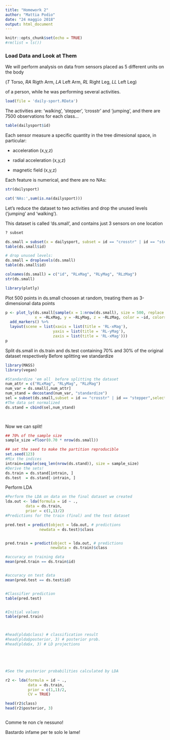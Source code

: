 ```yaml
---
title: "Homework 2"
author: "Mattia Podio"
date: "24 maggio 2018"
output: html_document
---
```


```r
knitr::opts_chunk$set(echo = TRUE)
#rm(list = ls())
```

### Load Data and Look at Them

We will perform analysis on data from sensors placed as 5 different units on the body 

(*T* Torso, 
*RA* Rigth Arm,
*LA* Left Arm,
*RL* Right Leg,
*LL* Left Leg) 

of a person, while he was performing several activities.

```r
load(file = 'daily-sport.RData')
```

The activities are: 'walking', 'stepper', 'crosstr' and 'jumping', and there are 7500 observations for each class...

```r
table(dailysport$id)
```

Each sensor measure a specific quantity in the tree dimesional space, in particular:

- acceleration (x,y,z)

- radial acceleration (x,y,z)

- magnetic field (x,y,z)

Each feature is numerical, and there are no NAs:

```r
str(dailysport)
```

```r
cat('NAs:',sum(is.na(dailysport)))
```

Let's reduce the dataset to two activities and drop the unused levels ('jumping' and 'walking').

This dataset is called 'ds.small', and contains just 3 sensors on one location
 
```r
? subset
```

 
```r
ds.small = subset(x = dailysport, subset = id == "crosstr" | id == "stepper", select = c("id","RL-xMag","RL-yMag","RL-zMag"))
table(ds.small$id)

# drop unused levels:
ds.small = droplevels(ds.small)
table(ds.small$id)

colnames(ds.small) = c("id", "RLxMag", "RLyMag", "RLzMag")
str(ds.small)
```

```r
library(plotly)
```

Plot 500 points in ds.small choosen at random, treating them as 3-dimensional data points

```r
p <- plot_ly(ds.small[sample(x = 1:nrow(ds.small), size = 500, replace = F) ,], 
             x = ~RLxMag, y = ~RLyMag, z = ~RLzMag, color = ~id, colors = c('lightpink', 'magenta')) %>%
  add_markers() %>%
  layout(scene = list(xaxis = list(title = 'RL-xMag'),
                     yaxis = list(title = 'RL-yMag'),
                     zaxis = list(title = 'RL-xMag')))
p
```

Split ds.small in ds.train and ds.test containing 70% and 30% of the original dataset respectively
Before splitting we standardize

```r

library(MASS)
library(vegan)

#Standardize 'em all  before splitting the dataset
num_attr = c("RLxMag", "RLyMag", "RLzMag")
num_var = ds.small[,num_attr]
num_stand = decostand(num_var, "standardize")
sel = subset(ds.small,subset = id == "crosstr" | id == "stepper",select = c("id"))
#The data set normalized
ds.stand = cbind(sel,num_stand)

 
```
Now we can split!



```r
## 70% of the sample size
sample_size =floor(0.70 * nrow(ds.small))

## set the seed to make the partition reproducible
set.seed(123)
#Mix the indices
intrain=sample(seq_len(nrow(ds.stand)), size = sample_size)
#Derive the sets!
ds.train = ds.stand[intrain, ]
ds.test  = ds.stand[-intrain, ]
```

Perform LDA


```r
#Perform the LDA on data on the final dataset we created
lda.out <- lda(formula = id ~ ., 
         data = ds.train, 
         prior = c(1,1)/2)
#Predictions for the train (final) and the test dataset

pred.test = predict(object = lda.out, # predictions
               newdata = ds.test)$class


pred.train = predict(object = lda.out, # predictions
                    newdata = ds.train)$class

#accuracy on training data
mean(pred.train == ds.train$id)


#accuracy on test data
mean(pred.test == ds.test$id)


#Classifier prediction
table(pred.test)


#Initial values
table(pred.train)



#head(plda$class) # classification result
#head(plda$posterior, 3) # posterior prob.
#head(plda$x, 3) # LD projections





#See the posterior probabilities calculated by LDA

r2 <- lda(formula = id ~ ., 
          data = ds.train, 
          prior = c(1,1)/2,
          CV = TRUE)

head(r2$class)
head(r2$posterior, 3)



```

Comme te non c'e nessuno!

Bastardo infame per te solo le lame!
